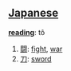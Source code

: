 == [[Japanese]] ==                                          

'''[[reading]]''': tô

# [[闘]]: [[fight]], [[war]]
# [[刀]]: [[sword]]